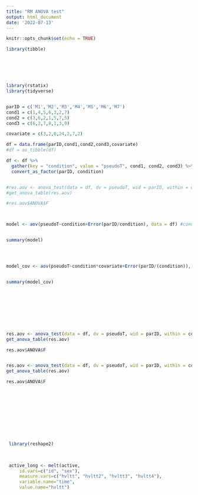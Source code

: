 ```yaml
---
title: "RM ANOVA test"
output: html_document
date: '2022-07-13'
---
```


```r
knitr::opts_chunk$set(echo = TRUE)
```



```r

library(tibble)






library(rstatix)
library(tidyverse)


parID = c('M1','M2','M3','M4','M5','M6','M7')
cond1 = c(1,4,5,6,3,2,7)
cond2 = c(3,6,2,1,5,7,5)
cond3 = c(6,2,7,8,1,3,9)

covariate = c(3,2,6,24,2,7,2)

df = data.frame(parID,cond1,cond2,cond3,covariate)
#df = as_tibble(df)

df <- df %>%
  gather(key = "condition", value = "pseudoT", cond1, cond2, cond3) %>%
  convert_as_factor(parID, condition)



```


```r

#res.aov <- anova_test(data = df, dv = pseudoT, wid = parID, within = condition)
#get_anova_table(res.aov)

#res.aov$ANOVA$F



model <- aov(pseudoT~condition+Error(parID/condition), data = df) #condition is the RM and it is nested under each participant (parID)


summary(model)




model_cov <- aov(pseudoT~condition*covariate+Error(parID/(condition)), data = df) #condition is the RM and it is nested under each participant (parID)


summary(model_cov)










```

```r

res.aov <- anova_test(data = df, dv = pseudoT, wid = parID, within = condition)
get_anova_table(res.aov)

res.aov$ANOVA$F


res.aov <- anova_test(data = df, dv = pseudoT, wid = parID, within = condition, covariate = covariate)
get_anova_table(res.aov)

res.aov$ANOVA$F











 library(reshape2)
 

 
 active_long <- melt(active,
     id.vars=c("id", "sex"),
     measure.vars=c("hvltt", "hvltt2", "hvltt3", "hvltt4"),
     variable.name="time",
     value.name="hvltt")








```